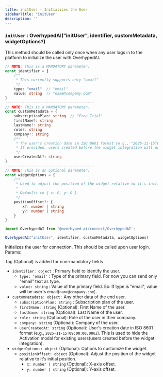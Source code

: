 ```yaml
---
title: initUser - Initializes the User
sidebarTitle: 'initUser'
description: ''
---
```


### `initUser` : OverhypedAI("initUser", identifier, customMetadata, widgetOptions?)

This method should be called only once when any user logs in to the platform to initialize the user with OverhypedAI.

```typescript
// NOTE: This is a MANDATORY parameter.
const identifier = {
    /**
     * This currently supports only "email"
     */
    type: "email"  // "email"
    value: string  // "name@company.com"
}
-----------------------------------------
// NOTE: This is a MANDATORY parameter.
const customMetadata = {
    subscriptionPlan: string  // "Free Trial"
    firstName?: string
    lastName?: string
    role?: string
    company?: string
    /**
     * The user's creation date in ISO 8601 format (e.g., "2025-11-15T09:00:00.000Z").
     * If provided, users created before the widget integration will not see the Activation modal.
     */
    userCreatedAt?: string
}
-----------------------------------------
// NOTE: This is an optional parameter.
const widgetOptions = {
    /**
     * Used to adjust the position of the widget relative to it's initial position.
     *
     * Defaults to { x: 0, y: 0 }.
     */
    positionOffset?: {
        x?: number | string
        y?: number | string
    }
}
```

```typescript {3}
import OverhypedAI from '@overhyped-ai/connect/OverhypedAI';

OverhypedAI("initUser", identifier, customMetadata, widgetOptions)
```

Initializes the user for connection. This should be called upon user login. Params:

<Tip>Tag (Optional) is added for non-mandatory fields</Tip>

* `identifier: object` : Primary field to identify the user.
  * `type: 'email'` : Type of the primary field. For now you can send only "email" text as type.
  * `value: string` : Value of the primary field. Ex: If type is "email", value will be user's email(`name@company.com`).
* `customMetadata: object` : Any other data of the end user.
  * `subscriptionPlan: string` : Subscription plan of the user.
  * `firstName: string` (Optional): First Name of the user.
  * `lastName: string` (Optional): Last Name of the user.
  * `role: string` (Optional): Role of the user in their company.
  * `company: string`  (Optional):  Company of the user.
  * `userCreatedAt: string`  (Optional):  User's creation date in ISO 8601 format (e.g., `2025-11-15T09:00:00.000Z`). This is used to hide the Activation modal for existing users(users created before the widget integration).
* `widgetOptions: object` (Optional): Options to customize the widget.
  * `positionOffset: object` (Optional): Adjust the position of the widget relative to it's initial position.
    * `x: number | string`  (Optional):  X-axis offset.
    * `y: number | string`  (Optional):  Y-axis offset.
